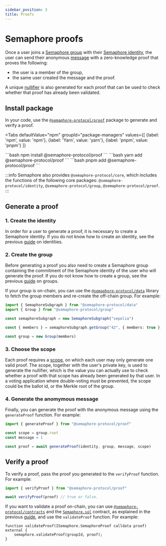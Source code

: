```yaml
---
sidebar_position: 3
title: Proofs
---
```



# Semaphore proofs

Once a user joins a [Semaphore group](/glossary#group) with their [Semaphore identity](/glossary#identity), the user can send their anonymous [message](/glossary#message) with a zero-knowledge proof that proves the following:

- the user is a member of the group,
- the same user created the message and the proof.

A unique [nullifier](/glossary#nullifier) is also generated for each proof that can be used to check whether that proof has already been validated.

## Install package

In your code, use the [`@semaphore-protocol/proof`](https://github.com/semaphore-protocol/semaphore/tree/main/packages/proof) package to generate and verify a proof.

<Tabs
  defaultValue="npm"
  groupId="package-managers"
  values={[
{label: 'npm', value: 'npm'},
{label: 'Yarn', value: 'yarn'},
{label: 'pnpm', value: 'pnpm'}
]}
>
  <TabItem value="npm">
    ```bash
    npm install @semaphore-protocol/proof
    ```
  </TabItem>

  <TabItem value="yarn">
    ```bash
    yarn add @semaphore-protocol/proof
    ```
  </TabItem>

  <TabItem value="pnpm">
    ```bash
    pnpm add @semaphore-protocol/proof
    ```
  </TabItem>
</Tabs>

:::info
Semaphore also provides `@semaphore-protocol/core`, which includes the functions of the following core packages: `@semaphore-protocol/identity`, `@semaphore-protocol/group`, `@semaphore-protocol/proof`.
:::

## Generate a proof

### 1. Create the identity

In order for a user to generate a proof, it is necessary to create a Semaphore identity. If you do not know how to
create an identity, see the previous [guide](/guides/identities) on identities.

### 2. Create the group

Before generating a proof you also need to create a Semaphore group containing the commitment of the Semaphore identity of the user who will generate the proof. If you do not know how to create a group, see the previous [guide](/guides/groups) on groups.

If your group is on-chain, you can use the [`@semaphore-protocol/data`](https://github.com/semaphore-protocol/semaphore/tree/main/packages/data) library to fetch the group members and re-create the off-chain group. For example:

```ts
import { SemaphoreSubgraph } from "@semaphore-protocol/data"
import { Group } from "@semaphore-protocol/group"

const semaphoreSubgraph = new SemaphoreSubgraph("sepolia")

const { members } = semaphoreSubgraph.getGroup("42", { members: true })

const group = new Group(members)
```

### 3. Choose the scope

Each proof requires a [scope](/glossary#scope), on which each user may only generate one valid proof. The scope, together with the user's private key, is used to generate the nullifier, which is the value you can actually use to check whether a proof with that scope has already been generated by that user. In a voting application where double-voting must be prevented, the scope could be the ballot id, or the Merkle root of the group.

### 4. Generate the anomymous message

Finally, you can generate the proof with the anonymous message using the `generateProof` function. For example:

```ts
import { generateProof } from "@semaphore-protocol/proof"

const scope = group.root
const message = 1

const proof = await generateProof(identity, group, message, scope)
```

## Verify a proof

To verify a proof, pass the proof you generated to the `verifyProof` function. For example:

```ts
import { verifyProof } from "@semaphore-protocol/proof"

await verifyProof(proof) // true or false.
```

If you want to validate a proof on-chain, you can use [`@semaphore-protocol/contracts`](https://github.com/semaphore-protocol/semaphore/blob/main/packages/contracts) and the [`Semaphore.sol`](https://github.com/semaphore-protocol/semaphore/blob/main/packages/contracts/contracts/Semaphore.sol) contract, as explained in the previous [guide](/guides/groups#install-package-1), and use the `validateProof` function. For example:

```solidity
function validateProof(ISemaphore.SemaphoreProof calldata proof) external {
    semaphore.validateProof(groupId, proof);
}
```
